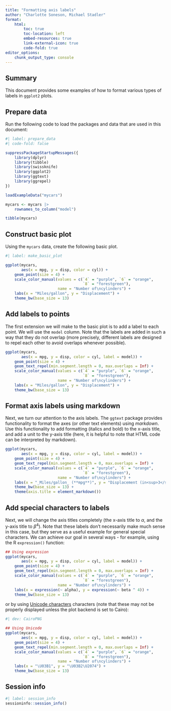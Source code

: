 ```yaml
---
title: "Formatting axis labels"
author: "Charlotte Soneson, Michael Stadler"
format:
    html:
        toc: true
        toc-location: left
        embed-resources: true
        link-external-icon: true
        code-fold: true
editor_options: 
    chunk_output_type: console
---
```


## Summary

This document provides some examples of how to format various types of labels 
in `ggplot2` plots. 

## Prepare data

Run the following code to load the packages and data that are used in this 
document:

```r
#| label: prepare_data
#| code-fold: false

suppressPackageStartupMessages({
    library(dplyr)
    library(tibble)
    library(swissknife)
    library(ggplot2)
    library(ggtext)
    library(ggrepel)
})

loadExampleData("mycars")

mycars <- mycars |>
    rownames_to_column("model")

tibble(mycars)
```

## Construct basic plot

Using the `mycars` data, create the following basic plot. 

```r
#| label: make_basic_plot

ggplot(mycars, 
       aes(x = mpg, y = disp, color = cyl)) + 
    geom_point(size = 4) +
    scale_color_manual(values = c(`4` = "purple", `6` = "orange", 
                                  `8` = "forestgreen"), 
                       name = "Number of\ncylinders") + 
    labs(x = "Miles/gallon", y = "Displacement") + 
    theme_bw(base_size = 13)
```

## Add labels to points

The first extension we will make to the basic plot is to add a label to each 
point. We will use the `model` column. Note that the labels are added in such a 
way that they do not overlap (more precisely, different labels are designed to 
repel each other to avoid overlaps whenever possible).

```r
ggplot(mycars, 
       aes(x = mpg, y = disp, color = cyl, label = model)) + 
    geom_point(size = 4) +
    geom_text_repel(min.segment.length = 0, max.overlaps = Inf) + 
    scale_color_manual(values = c(`4` = "purple", `6` = "orange", 
                                  `8` = "forestgreen"), 
                       name = "Number of\ncylinders") + 
    labs(x = "Miles/gallon", y = "Displacement") + 
    theme_bw(base_size = 13)
```

## Format axis labels using markdown

Next, we turn our attention to the axis labels. The `ggtext` package provides 
functionality to format the axes (or other text elements) using _markdown_. 
Use this functionality to add formatting (italics and bold) to the x-axis title, 
and add a unit to the y-axis title (here, it is helpful to note that HTML
code can be interpreted by markdown).

```r
ggplot(mycars, 
       aes(x = mpg, y = disp, color = cyl, label = model)) + 
    geom_point(size = 4) +
    geom_text_repel(min.segment.length = 0, max.overlaps = Inf) + 
    scale_color_manual(values = c(`4` = "purple", `6` = "orange", 
                                  `8` = "forestgreen"), 
                       name = "Number of\ncylinders") + 
    labs(x = "_Miles/gallon_ (**mpg**)", y = "Displacement (in<sup>3</sup>)") + 
    theme_bw(base_size = 13) + 
    theme(axis.title = element_markdown())
```

## Add special characters to labels

Next, we will change the axis titles completely (the x-axis title to $\alpha$,
and the y-axis title to $\beta^4$). Note that these labels don't necessarily 
make much sense in this case, but they serve as a useful example for general 
special characters. We can achieve our goal in several ways - for example, 
using the R `expression()` function:

```r
## Using expression
ggplot(mycars, 
       aes(x = mpg, y = disp, color = cyl, label = model)) + 
    geom_point(size = 4) +
    geom_text_repel(min.segment.length = 0, max.overlaps = Inf) + 
    scale_color_manual(values = c(`4` = "purple", `6` = "orange", 
                                  `8` = "forestgreen"), 
                       name = "Number of\ncylinders") + 
    labs(x = expression(~ alpha), y = expression(~ beta ^ 4)) + 
    theme_bw(base_size = 13)
```

or by using 
[Unicode characters](https://en.wikipedia.org/wiki/List_of_Unicode_characters#) 
characters (note that these may not be properly displayed unless the plot 
backend is set to Cairo):

```r
#| dev: CairoPNG

## Using Unicode
ggplot(mycars, 
       aes(x = mpg, y = disp, color = cyl, label = model)) + 
    geom_point(size = 4) +
    geom_text_repel(min.segment.length = 0, max.overlaps = Inf) + 
    scale_color_manual(values = c(`4` = "purple", `6` = "orange", 
                                  `8` = "forestgreen"), 
                       name = "Number of\ncylinders") + 
    labs(x = "\U03B1", y = "\U03B2\U2074") + 
    theme_bw(base_size = 13)
```

## Session info

```r
#| label: session_info
sessioninfo::session_info()
```
